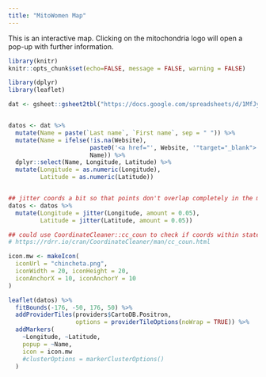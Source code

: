 ```yaml
---
title: "MitoWomen Map"
---
```


This is an interactive map. Clicking on the mitochondria logo will open a pop-up with further information.


```r
library(knitr)
knitr::opts_chunk$set(echo=FALSE, message = FALSE, warning = FALSE)
```

```r

library(dplyr)
library(leaflet)

```



```r

dat <- gsheet::gsheet2tbl("https://docs.google.com/spreadsheets/d/1MfJyhC0fLeObYGcCEV3hZcgs5EhEmW1glSIXdaZRch0/edit?usp=sharing")


datos <- dat %>%
  mutate(Name = paste(`Last name`, `First name`, sep = " ")) %>%
  mutate(Name = ifelse(!is.na(Website), 
                       paste0('<a href="', Website, '"target="_blank">', Name, '</a>'),
                       Name)) %>%
  dplyr::select(Name, Longitude, Latitude) %>%
  mutate(Longitude = as.numeric(Longitude),
         Latitude = as.numeric(Latitude))


## jitter coords a bit so that points don't overlap completely in the map
datos <- datos %>%
  mutate(Longitude = jitter(Longitude, amount = 0.05),
         Latitude = jitter(Latitude, amount = 0.05))

```


```r
## could use CoordinateCleaner::cc_coun to check if coords within stated country
# https://rdrr.io/cran/CoordinateCleaner/man/cc_coun.html

```


```r

icon.mw <- makeIcon(
  iconUrl = "chincheta.png",
  iconWidth = 20, iconHeight = 20,
  iconAnchorX = 10, iconAnchorY = 10
)

leaflet(datos) %>%
  fitBounds(-176, -50, 176, 50) %>%
  addProviderTiles(providers$CartoDB.Positron, 
                   options = providerTileOptions(noWrap = TRUE)) %>% 
  addMarkers(
    ~Longitude, ~Latitude,
    popup = ~Name,
    icon = icon.mw
    #clusterOptions = markerClusterOptions()
  )

```

